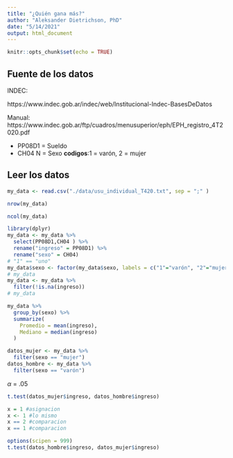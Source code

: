 ```yaml
---
title: "¿Quién gana más?"
author: "Aleksander Dietrichson, PhD"
date: "5/14/2021"
output: html_document
---
```


```r
knitr::opts_chunk$set(echo = TRUE)
```

## Fuente de los datos

INDEC: 

https://www.indec.gob.ar/indec/web/Institucional-Indec-BasesDeDatos

Manual:
https://www.indec.gob.ar/ftp/cuadros/menusuperior/eph/EPH_registro_4T2020.pdf

* PP08D1 = Sueldo
* CH04 N = Sexo **codigos**:1 = varón, 2 = mujer

## Leer los datos

```r
my_data <- read.csv("./data/usu_individual_T420.txt", sep = ";" )
```


```r
nrow(my_data)
```

```r
ncol(my_data)
```



```r
library(dplyr)
my_data <- my_data %>%
  select(PP08D1,CH04 ) %>%
  rename("ingreso" = PP08D1) %>%
  rename("sexo" = CH04)
# "1" == "uno"
my_data$sexo <- factor(my_data$sexo, labels = c("1"="varón", "2"="mujer"))
# my_data
my_data <- my_data %>% 
  filter(!is.na(ingreso))
# my_data
```

```r
my_data %>% 
  group_by(sexo) %>% 
  summarize(
    Promedio = mean(ingreso),
    Mediano = median(ingreso)
  )
```



```r

datos_mujer <- my_data %>% 
  filter(sexo == "mujer")
datos_hombre <- my_data %>% 
  filter(sexo == "varón")

```


$\alpha$ = .05

```r
t.test(datos_mujer$ingreso, datos_hombre$ingreso)
```


```r
x = 1 #asignacion
x <- 1 #lo mismo
x == 2 #comparacion
x == 1 #comparacion
```

```r
options(scipen = 999)
t.test(datos_hombre$ingreso, datos_mujer$ingreso)
```

